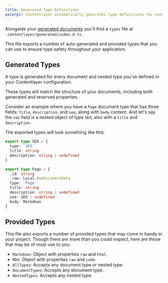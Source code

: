```yaml
---
title: Generated Type Definitions
excerpt: Contentlayer automatically generates type definitions for content that lives locally.
---
```


Alongside your [generated documents](/docs/sources/files/generated-data) you'll find a `types` file at `.contentlayer/generated/index.d.ts`.

This file exports a number of auto-generated and provided types that you can use to ensure type safety throughout your application.

## Generated Types

A type is generated for every document and nested type you've defined in your Contentlayer configuration.

These types will match the structure of your documents, including both generated and reserved properties.

Consider an example where you have a `Page` document type that has three fields: `title`, `description`, and `seo`, along with `body` content. And let's say the `seo` field is a nested object of type `SEO`, also with a `title` and `description`.

The exported types will look something like this:

```ts
export type SEO = {
  type: 'SEO'
  title: string
  description: string | undefined
}

export type Page = {
  _id: string
  _raw: Local.RawDocumentData
  type: 'Page'
  title: string
  description: string | undefined
  seo: SEO | undefined
  body: Markdown
}
```

## Provided Types

This file also exports a number of provided types that may come in handy in your project. Though there are more than you could inspect, here are those that may be of most use to you:

- `Markdown`: Object with properties `raw` and `html`.
- `MDX`: Object with properties `raw` and `code`.
- `AllTypes`: Accepts any document type or nested type.
- `DocumentTypes`: Accepts any document type.
- `NestedTypes`: Accepts any nested type.

